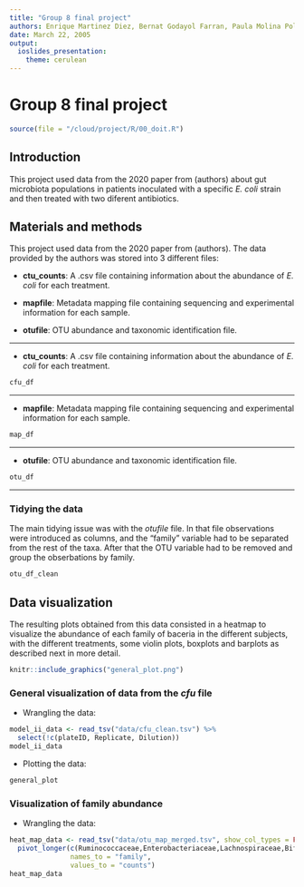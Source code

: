 ```yaml
---
title: "Group 8 final project"
authors: Enrique Martinez Diez, Bernat Godayol Farran, Paula Molina Polls, Sergio Esteban Echeverría, Niels Jakob Larsen
date: March 22, 2005
output:
  ioslides_presentation:
    theme: cerulean
---
```

# Group 8 final project


```r
source(file = "/cloud/project/R/00_doit.R")
```

## Introduction

This project used data from the 2020 paper from (authors) about gut microbiota populations in patients inoculated with a specific *E. coli* strain and then treated with two diferent antibiotics.

## Materials and methods

This project used data from the 2020 paper from (authors). The data provided by the authors was stored into 3 different files: 

*   **ctu_counts**: A .csv file containing information about the abundance of *E. coli* for each treatment.

*   **mapfile**: Metadata mapping file containing sequencing and experimental information for each sample.

*   **otufile**: OTU abundance and taxonomic identification file.

---

*   **ctu_counts**: A .csv file containing information about the abundance of *E. coli* for each treatment.

```r
cfu_df
```

---

*   **mapfile**: Metadata mapping file containing sequencing and experimental information for each sample.
```r
map_df
```

---

*   **otufile**: OTU abundance and taxonomic identification file.
```r
otu_df
```

---

### Tidying the data

The main tidying issue was with the *otufile* file. In that file observations were introduced as columns, and the "family" variable had to be separated from the rest of the taxa. After that the OTU variable had to be removed and group the obserbations by family.

```r
otu_df_clean
```

## Data visualization

The resulting plots obtained from this data consisted in a heatmap to visualize the abundance of each family of baceria in the different subjects, with the different treatments, some violin plots, boxplots and barplots as described next in more detail.

```r
knitr::include_graphics("general_plot.png")
```



### General visualization of data from the *cfu* file

*   Wrangling the data:
```r
model_ii_data <- read_tsv("data/cfu_clean.tsv") %>% 
  select(!c(plateID, Replicate, Dilution))
model_ii_data
```

*   Plotting the data:
```r
general_plot
```

### Visualization of family abundance

*   Wrangling the data:
```r
heat_map_data <- read_tsv("data/otu_map_merged.tsv", show_col_types = FALSE) %>%
  pivot_longer(c(Ruminococcaceae,Enterobacteriaceae,Lachnospiraceae,Bifidobacteriaceae,Clostridiaceae_1,Erysipelotrichaceae,Bacteroidaceae,Coriobacteriaceae,Porphyromonadaceae,Enterococcaceae),
               names_to = "family",
               values_to = "counts")
heat_map_data
```